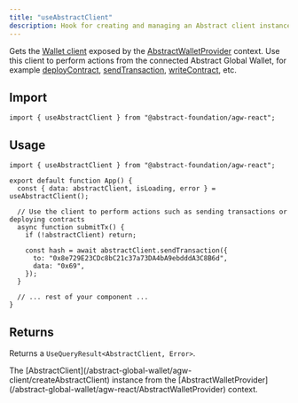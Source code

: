 ```yaml
---
title: "useAbstractClient"
description: Hook for creating and managing an Abstract client instance.
---
```



Gets the [Wallet client](https://viem.sh/docs/clients/wallet)
exposed by the [AbstractWalletProvider](/abstract-global-wallet/agw-react/AbstractWalletProvider) context.
Use this client to perform actions from the connected Abstract Global Wallet, for example
[deployContract](/abstract-global-wallet/agw-client/actions/deployContract),
[sendTransaction](/abstract-global-wallet/agw-client/actions/sendTransaction),
[writeContract](/abstract-global-wallet/agw-client/actions/writeContract), etc.

## Import

```tsx
import { useAbstractClient } from "@abstract-foundation/agw-react";
```

## Usage

```tsx
import { useAbstractClient } from "@abstract-foundation/agw-react";

export default function App() {
  const { data: abstractClient, isLoading, error } = useAbstractClient();

  // Use the client to perform actions such as sending transactions or deploying contracts
  async function submitTx() {
    if (!abstractClient) return;

    const hash = await abstractClient.sendTransaction({
      to: "0x8e729E23CDc8bC21c37a73DA4bA9ebdddA3C8B6d",
      data: "0x69",
    });
  }

  // ... rest of your component ...
}
```

## Returns

Returns a `UseQueryResult<AbstractClient, Error>`.

<Expandable title="properties">
  <ResponseField name="data" type="AbstractClient | undefined">
    The
    [AbstractClient](/abstract-global-wallet/agw-client/createAbstractClient)
    instance from the
    [AbstractWalletProvider](/abstract-global-wallet/agw-react/AbstractWalletProvider)
    context.
  </ResponseField>
  <TanStackQueryReturnTypeSnippet />
</Expandable>
